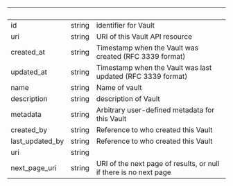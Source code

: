 | &nbsp;          | &nbsp; | &nbsp;                                                            |
| --------------- | ------ | ----------------------------------------------------------------- |
| id              | string | identifier for Vault                                              |
| uri             | string | URI of this Vault API resource                                    |
| created_at      | string | Timestamp when the Vault was created (RFC 3339 format)            |
| updated_at      | string | Timestamp when the Vault was last updated (RFC 3339 format)       |
| name            | string | Name of vault                                                     |
| description     | string | description of Vault                                              |
| metadata        | string | Arbitrary user-defined metadata for this Vault                    |
| created_by      | string | Reference to who created this Vault                               |
| last_updated_by | string | Reference to who created this Vault                               |
| uri             | string |                                                                   |
| next_page_uri   | string | URI of the next page of results, or null if there is no next page |
